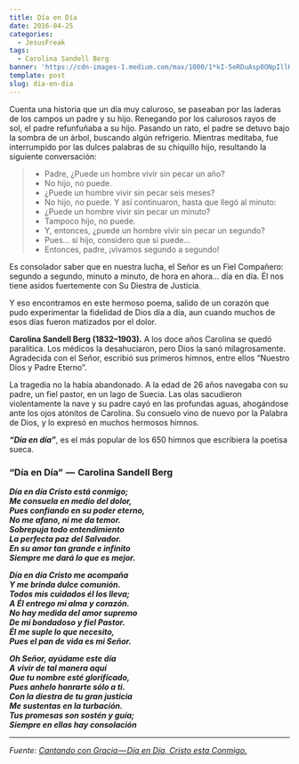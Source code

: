 ```yaml
---
title: Día en Día
date: 2016-04-25
categories:
  - JesusFreak
tags:
  - Carolina Sandell Berg
banner: 'https://cdn-images-1.medium.com/max/1000/1*kI-5eRDuAsp0ONpIllKGuA.jpeg'
template: post
slug: dia-en-dia
---
```


Cuenta una historia que un día muy caluroso, se paseaban por las laderas de los campos un padre y su hijo. Renegando por los calurosos rayos de sol, el padre refunfuñaba a su hijo. Pasando un rato, el padre se detuvo bajo la sombra de un árbol, buscando algún refrigerio. Mientras meditaba, fue interrumpido por las dulces palabras de su chiquillo hijo, resultando la siguiente conversación:

> - Padre, ¿Puede un hombre vivir sin pecar un año?
> - No hijo, no puede.
> - ¿Puede un hombre vivir sin pecar seis meses?
> - No hijo, no puede.
> Y así continuaron, hasta que llegó al minuto:
> - ¿Puede un hombre vivir sin pecar un minuto?
> - Tampoco hijo, no puede.
> - Y, entonces, ¿puede un hombre vivir sin pecar un segundo?
> - Pues… sí hijo, considero que sí puede…
> - Entonces, padre, ¡vivamos segundo a segundo!

Es consolador saber que en nuestra lucha, el Señor es un Fiel Compañero: segundo a segundo, minuto a minuto, de hora en ahora… día en día. Él nos tiene asidos fuertemente con Su Diestra de Justicia.

Y eso encontramos en este hermoso poema, salido de un corazón que pudo experimentar la fidelidad de Dios día a día, aun cuando muchos de esos días fueron matizados por el dolor.

**Carolina Sandell Berg (1832–1903).** A los doce años Carolina se quedó paralítica. Los médicos la desahuciaron, pero Dios la sanó milagrosamente. Agradecida con el Señor, escribió sus primeros himnos, entre ellos “Nuestro Dios y Padre Eterno”.

La tragedia no la había abandonado. A la edad de 26 años navegaba con su padre, un fiel pastor, en un lago de Suecia. Las olas sacudieron violentamente la nave y su padre cayó en las profundas aguas, ahogándose ante los ojos atónitos de Carolina. Su consuelo vino de nuevo por la Palabra de Dios, y lo expresó en muchos hermosos himnos.

**_“Día en día”_**, es el más popular de los 650 himnos que escribiera la poetisa sueca.

### “Día en Día”  —  Carolina Sandell Berg

**_Día en día Cristo está conmigo;  
Me consuela en medio del dolor,  
Pues confiando en su poder eterno,  
No me afano, ni me da temor.  
Sobrepuja todo entendimiento  
La perfecta paz del Salvador.  
En su amor tan grande e infinito  
Siempre me dará lo que es mejor._**

**_Día en día Cristo me acompaña  
Y me brinda dulce comunión.  
Todos mis cuidados él los lleva;  
A Él entrego mi alma y corazón.  
No hay medida del amor supremo  
De mi bondadoso y fiel Pastor.  
Él me suple lo que necesito,  
Pues el pan de vida es mi Señor._**

**_Oh Señor, ayúdame este día  
A vivir de tal manera aquí  
Que tu nombre esté glorificado,  
Pues anhelo honrarte sólo a ti.  
Con la diestra de tu gran justicia  
Me sustentas en la turbación.  
Tus promesas son sostén y guía;  
Siempre en ellas hay consolación_**

---

_Fuente:_ [_Cantando con Gracia — Día en Día, Cristo esta Conmigo._](http://certezadepertenencia.blogspot.pe/2010/12/cantando-con-gracia-dia-en-dia-cristo.html)
